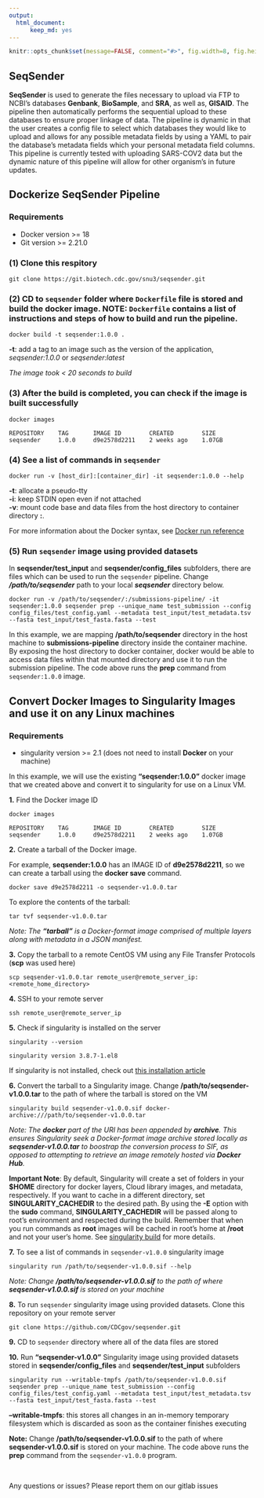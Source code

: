 ```yaml
---
output:
  html_document:
      keep_md: yes
---
```


<!-- README.md is generated from README.Rmd. Please edit that file -->

```r
knitr::opts_chunk$set(message=FALSE, comment="#>", fig.width=8, fig.height=8, fig.align="center")
```

## SeqSender

**SeqSender** is used to generate the files necessary to upload via FTP to NCBI's databases **Genbank**, **BioSample**, and **SRA**, as well as, **GISAID**. The pipeline then automatically performs the sequential upload to these databases to ensure proper linkage of data. The pipeline is dynamic in that the user creates a config file to select which databases they would like to upload and allows for any possible metadata fields by using a YAML to pair the database's metadata fields which your personal metadata field columns. This pipeline is currently tested with uploading SARS-COV2 data but the dynamic nature of this pipeline will allow for other organism's in future updates.

## Dockerize SeqSender Pipeline

### Requirements

- Docker version >= 18
- Git version >= 2.21.0

### (1) Clone this respitory

```
git clone https://git.biotech.cdc.gov/snu3/seqsender.git
``` 

### (2) CD to `seqsender` folder where `Dockerfile` file is stored and build the docker image. NOTE: `Dockerfile` contains a list of instructions and steps of how to build and run the pipeline.

```
docker build -t seqsender:1.0.0 .
```

**-t**: add a tag to an image such as the version of the application, *seqsender:1.0.0* or *seqsender:latest*

_The image took < 20 seconds to build_

### (3) After the build is completed, you can check if the image is built successfully

```
docker images

REPOSITORY    TAG       IMAGE ID        CREATED        SIZE
seqsender     1.0.0     d9e2578d2211    2 weeks ago    1.07GB
```

### (4) See a list of commands in `seqsender` 

```    
docker run -v [host_dir]:[container_dir] -it seqsender:1.0.0 --help
```

**-t**: allocate a pseudo-tty <br>
**-i**: keep STDIN open even if not attached  <br>
**-v**: mount code base and data files from the host directory to container directory **<host_dir>:<container_dir>**.

For more information about the Docker syntax, see [Docker run reference](https://docs.docker.com/engine/reference/run/)

### (5) Run `seqsender` image using provided datasets

In __seqsender/test_input__ and __seqsender/config_files__ subfolders, there are files which can be used to run the `seqsender` pipeline. Change _**/path/to/seqsender**_ path to your local _**seqsender**_ directory below.

```
docker run -v /path/to/seqsender/:/submissions-pipeline/ -it seqsender:1.0.0 seqsender prep --unique_name test_submission --config config_files/test_config.yaml --metadata test_input/test_metadata.tsv --fasta test_input/test_fasta.fasta --test
``` 

In this example, we are mapping **/path/to/seqsender** directory in the host machine to **submissions-pipeline** directory inside the container machine. By exposing the host directory to docker container, docker would be able to access data files within that mounted directory and use it to run the submission pipeline. The code above runs the **prep** command from `seqsender:1.0.0` image.

## Convert Docker Images to Singularity Images and use it on any Linux machines

### Requirements

- singularity version >= 2.1 (does not need to install **Docker** on your machine)

In this example, we will use the existing **"seqsender:1.0.0"** docker image that we created above and convert it to singularity for use on a Linux VM.

__1.__ Find the Docker image ID

```
docker images

REPOSITORY    TAG       IMAGE ID        CREATED        SIZE
seqsender     1.0.0     d9e2578d2211    2 weeks ago    1.07GB
```

__2.__ Create a tarball of the Docker image.

For example, **seqsender:1.0.0** has an IMAGE ID of **d9e2578d2211**, so we can create a tarball using the **docker save** command.

```
docker save d9e2578d2211 -o seqsender-v1.0.0.tar 
```

To explore the contents of the tarball:

```
tar tvf seqsender-v1.0.0.tar
```

_Note: The **"tarball"** is a Docker-format image comprised of multiple layers along with metadata in a JSON manifest._

__3.__ Copy the tarball to a remote CentOS VM using any File Transfer Protocols (**scp** was used here)

```
scp seqsender-v1.0.0.tar remote_user@remote_server_ip:<remote_home_directory>
```

__4.__ SSH to your remote server

```
ssh remote_user@remote_server_ip
```

__5.__ Check if singularity is installed on the server

```
singularity --version

singularity version 3.8.7-1.el8
```

If singularity is not installed, check out [this installation article](https://sylabs.io/guides/3.0/user-guide/installation.html)

__6.__ Convert the tarball to a Singularity image. Change **/path/to/seqsender-v1.0.0.tar** to the path of where the tarball is stored on the VM

```
singularity build seqsender-v1.0.0.sif docker-archive:///path/to/seqsender-v1.0.0.tar 
```

_Note: The **docker** part of the URI has been appended by **archive**. This ensures Singularity seek a Docker-format image archive stored locally as **seqsender-v1.0.0.tar** to boostrap the conversion process to SIF, as opposed to attempting to retrieve an image remotely hosted via **Docker Hub**._

**Important Note**: By default, Singularity will create a set of folders in your **$HOME** directory for docker layers, Cloud library images, and metadata, respectively. If you want to cache in a different directory, set **SINGULARITY_CACHEDIR** to the desired path. By using the **-E** option with the **sudo** command, **SINGULARITY_CACHEDIR** will be passed along to root's environment and respected during the build. Remember that when you run commands as **root** images will be cached in root's home at **/root** and not your user's home. See [singularity build](https://sylabs.io/guides/3.5/user-guide/cli/singularity_build.html) for more details.

__7.__ To see a list of commands in `seqsender-v1.0.0` singularity image

```
singularity run /path/to/seqsender-v1.0.0.sif --help
```

*Note: Change __/path/to/seqsender-v1.0.0.sif__ to the path of where __seqsender-v1.0.0.sif__ is stored on your machine*


__8.__ To run `seqsender` singularity image using provided datasets. Clone this repository on your remote server

```
git clone https://github.com/CDCgov/seqsender.git
``` 

__9.__ CD to `seqsender` directory where all of the data files are stored


__10.__ Run **"seqsender-v1.0.0"** Singularity image using provided datasets stored in **seqsender/config_files** and **seqsender/test_input** subfolders

```
singularity run --writable-tmpfs /path/to/seqsender-v1.0.0.sif seqsender prep --unique_name test_submission --config config_files/test_config.yaml --metadata test_input/test_metadata.tsv --fasta test_input/test_fasta.fasta --test
```

**--writable-tmpfs**: this stores all changes in an in-memory temporary filesystem which is discarded as soon as the container finishes executing <br>

__Note:__ Change __/path/to/seqsender-v1.0.0.sif__ to the path of where __seqsender-v1.0.0.sif__ is stored on your machine. The code above runs the **prep** command from the `seqsender-v1.0.0` program.

<br>

Any questions or issues? Please report them on our gitlab issues

<br>









